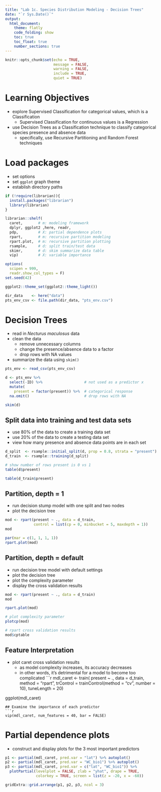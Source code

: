 ```yaml
---
title: "Lab 1c. Species Distribution Modeling - Decision Trees"
date: "`r Sys.Date()`"
output: 
  html_document:
    theme: flatly
    code_folding: show
    toc: true
    toc_float: true
    number_sections: true 
---
```


```r
knitr::opts_chunk$set(echo = TRUE,
                      message = FALSE, 
                      warning = FALSE, 
                      include = TRUE,
                      quiet = TRUE)
```

# Learning Objectives 
- explore Supervised Classification for categorical values, which is a Classification 
  - Supervised Classification for continuous values is a Regression 
- use Decision Trees as a Classification technique to classify categorical species presence and absence data
  - specifically, use Recursive Partitioning and Random Forest techniques

# Load packages
- set options 
- set `ggplot` graph theme
- establish directory paths 

```r
if (!require(librarian)){
  install.packages("librarian")
  library(librarian)
}

librarian::shelf(
  caret,       # m: modeling framework
  dplyr, ggplot2 ,here, readr, 
  pdp,         # X: partial dependence plots
  rpart,       # m: recursive partition modeling
  rpart.plot,  # m: recursive partition plotting
  rsample,     # d: split train/test data
  skimr,       # d: skim summarize data table
  vip)         # X: variable importance

options(
  scipen = 999,
  readr.show_col_types = F)
set.seed(42)

ggplot2::theme_set(ggplot2::theme_light())

dir_data    <- here("data")
pts_env_csv <- file.path(dir_data, "pts_env.csv")
```


# Decision Trees 
- read in *Necturus maculosus* data 
- clean the data
  - remove unnecessary columns 
  - change the presence/absence data to a factor 
  - drop rows with NA values 
- summarize the data using `skim()`
```r
pts_env <- read_csv(pts_env_csv)

d <- pts_env %>% 
  select(-ID) %>%                   # not used as a predictor x
  mutate(
    present = factor(present)) %>%  # categorical response
  na.omit()                         # drop rows with NA

skim(d)
```

## Split data into training and test data sets 
- use 80% of the data to create a training data set 
- use 20% of the data to create a testing data set 
- view how many presence and absence data points are in each set 
```r
d_split  <- rsample::initial_split(d, prop = 0.8, strata = "present")
d_train  <- rsample::training(d_split)

# show number of rows present is 0 vs 1
table(d$present)

table(d_train$present)
```
## Partition, depth = 1 
- run decision stump model with one split and two nodes 
- plot the decision tree 
```r
mod <- rpart(present ~ ., data = d_train, 
             control = list(cp = 0, minbucket = 5, maxdepth = 1))
mod

par(mar = c(1, 1, 1, 1))
rpart.plot(mod)
```

## Partition, depth = default 
- run decision tree model with default settings
- plot the decision tree 
- plot the complexity parameter
- display the cross validation results 
```r
mod <- rpart(present ~ ., data = d_train)
mod

rpart.plot(mod)

# plot complexity parameter
plotcp(mod)

# rpart cross validation results
mod$cptable
```

## Feature Interpretation 
- plot caret cross validation results
  - as model complexity increases, its accuracy decreases 
  - in other words, it's detrimental for a model to become too complicated
```r
mdl_caret <- train(
  present ~ .,
  data       = d_train,
  method     = "rpart",
  trControl  = trainControl(method = "cv", number = 10),
  tuneLength = 20)

ggplot(mdl_caret)
```
## Examine the importance of each predictor 
```r
vip(mdl_caret, num_features = 40, bar = FALSE)
```
# Partial dependence plots
- construct and display plots for the 3 most important predictors 
```r
p1 <- partial(mdl_caret, pred.var = "lat") %>% autoplot()
p2 <- partial(mdl_caret, pred.var = "WC_bio1") %>% autoplot()
p3 <- partial(mdl_caret, pred.var = c("lat", "WC_bio1")) %>% 
  plotPartial(levelplot = FALSE, zlab = "yhat", drape = TRUE, 
              colorkey = TRUE, screen = list(z = -20, x = -60))

gridExtra::grid.arrange(p1, p2, p3, ncol = 3)
```

